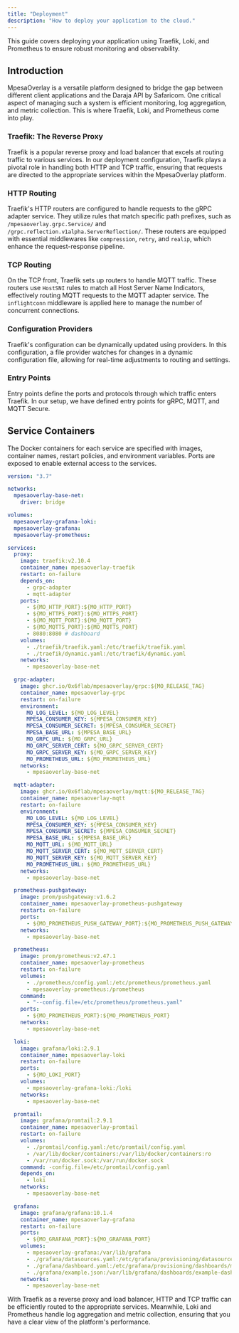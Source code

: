 ```yaml
---
title: "Deployment"
description: "How to deploy your application to the cloud."
---
```


This guide covers deploying your application using Traefik, Loki, and Prometheus to ensure robust monitoring and observability.

## Introduction

MpesaOverlay is a versatile platform designed to bridge the gap between different client applications and the Daraja API by Safaricom.
One critical aspect of managing such a system is efficient monitoring, log aggregation, and metric collection.
This is where Traefik, Loki, and Prometheus come into play.

### Traefik: The Reverse Proxy

Traefik is a popular reverse proxy and load balancer that excels at routing traffic to various services.
In our deployment configuration, Traefik plays a pivotal role in handling both HTTP and TCP traffic,
ensuring that requests are directed to the appropriate services within the MpesaOverlay platform.

### HTTP Routing

Traefik's HTTP routers are configured to handle requests to the gRPC adapter service.
They utilize rules that match specific path prefixes, such as `/mpesaoverlay.grpc.Service/` and `/grpc.reflection.v1alpha.ServerReflection/`.
These routers are equipped with essential middlewares like `compression`, `retry`, and `realip`, which enhance the request-response pipeline.

### TCP Routing

On the TCP front, Traefik sets up routers to handle MQTT traffic.
These routers use `HostSNI` rules to match all Host Server Name Indicators, effectively routing MQTT requests to the MQTT adapter service.
The `inflightconn` middleware is applied here to manage the number of concurrent connections.

### Configuration Providers

Traefik's configuration can be dynamically updated using providers.
In this configuration, a file provider watches for changes in a dynamic configuration file, allowing for real-time adjustments to routing and settings.

### Entry Points

Entry points define the ports and protocols through which traffic enters Traefik. In our setup, we have defined entry points for gRPC, MQTT, and MQTT Secure.

## Service Containers

The Docker containers for each service are specified with images, container names, restart policies, and environment variables.
Ports are exposed to enable external access to the services.

```yaml
version: "3.7"

networks:
  mpesaoverlay-base-net:
    driver: bridge

volumes:
  mpesaoverlay-grafana-loki:
  mpesaoverlay-grafana:
  mpesaoverlay-prometheus:

services:
  proxy:
    image: traefik:v2.10.4
    container_name: mpesaoverlay-traefik
    restart: on-failure
    depends_on:
      - grpc-adapter
      - mqtt-adapter
    ports:
      - ${MO_HTTP_PORT}:${MO_HTTP_PORT}
      - ${MO_HTTPS_PORT}:${MO_HTTPS_PORT}
      - ${MO_MQTT_PORT}:${MO_MQTT_PORT}
      - ${MO_MQTTS_PORT}:${MO_MQTTS_PORT}
      - 8080:8080 # dashboard
    volumes:
      - ./traefik/traefik.yaml:/etc/traefik/traefik.yaml
      - ./traefik/dynamic.yaml:/etc/traefik/dynamic.yaml
    networks:
      - mpesaoverlay-base-net

  grpc-adapter:
    image: ghcr.io/0x6flab/mpesaoverlay/grpc:${MO_RELEASE_TAG}
    container_name: mpesaoverlay-grpc
    restart: on-failure
    environment:
      MO_LOG_LEVEL: ${MO_LOG_LEVEL}
      MPESA_CONSUMER_KEY: ${MPESA_CONSUMER_KEY}
      MPESA_CONSUMER_SECRET: ${MPESA_CONSUMER_SECRET}
      MPESA_BASE_URL: ${MPESA_BASE_URL}
      MO_GRPC_URL: ${MO_GRPC_URL}
      MO_GRPC_SERVER_CERT: ${MO_GRPC_SERVER_CERT}
      MO_GRPC_SERVER_KEY: ${MO_GRPC_SERVER_KEY}
      MO_PROMETHEUS_URL: ${MO_PROMETHEUS_URL}
    networks:
      - mpesaoverlay-base-net

  mqtt-adapter:
    image: ghcr.io/0x6flab/mpesaoverlay/mqtt:${MO_RELEASE_TAG}
    container_name: mpesaoverlay-mqtt
    restart: on-failure
    environment:
      MO_LOG_LEVEL: ${MO_LOG_LEVEL}
      MPESA_CONSUMER_KEY: ${MPESA_CONSUMER_KEY}
      MPESA_CONSUMER_SECRET: ${MPESA_CONSUMER_SECRET}
      MPESA_BASE_URL: ${MPESA_BASE_URL}
      MO_MQTT_URL: ${MO_MQTT_URL}
      MO_MQTT_SERVER_CERT: ${MO_MQTT_SERVER_CERT}
      MO_MQTT_SERVER_KEY: ${MO_MQTT_SERVER_KEY}
      MO_PROMETHEUS_URL: ${MO_PROMETHEUS_URL}
    networks:
      - mpesaoverlay-base-net

  prometheus-pushgateway:
    image: prom/pushgateway:v1.6.2
    container_name: mpesaoverlay-prometheus-pushgateway
    restart: on-failure
    ports:
      - ${MO_PROMETHEUS_PUSH_GATEWAY_PORT}:${MO_PROMETHEUS_PUSH_GATEWAY_PORT}
    networks:
      - mpesaoverlay-base-net

  prometheus:
    image: prom/prometheus:v2.47.1
    container_name: mpesaoverlay-prometheus
    restart: on-failure
    volumes:
      - ./prometheus/config.yaml:/etc/prometheus/prometheus.yaml
      - mpesaoverlay-prometheus:/prometheus
    command:
      - "--config.file=/etc/prometheus/prometheus.yaml"
    ports:
      - ${MO_PROMETHEUS_PORT}:${MO_PROMETHEUS_PORT}
    networks:
      - mpesaoverlay-base-net

  loki:
    image: grafana/loki:2.9.1
    container_name: mpesaoverlay-loki
    restart: on-failure
    ports:
      - ${MO_LOKI_PORT}
    volumes:
      - mpesaoverlay-grafana-loki:/loki
    networks:
      - mpesaoverlay-base-net

  promtail:
    image: grafana/promtail:2.9.1
    container_name: mpesaoverlay-promtail
    restart: on-failure
    volumes:
      - ./promtail/config.yaml:/etc/promtail/config.yaml
      - /var/lib/docker/containers:/var/lib/docker/containers:ro
      - /var/run/docker.sock:/var/run/docker.sock
    command: -config.file=/etc/promtail/config.yaml
    depends_on:
      - loki
    networks:
      - mpesaoverlay-base-net

  grafana:
    image: grafana/grafana:10.1.4
    container_name: mpesaoverlay-grafana
    restart: on-failure
    ports:
      - ${MO_GRAFANA_PORT}:${MO_GRAFANA_PORT}
    volumes:
      - mpesaoverlay-grafana:/var/lib/grafana
      - ./grafana/datasources.yaml:/etc/grafana/provisioning/datasources/loki.yaml
      - ./grafana/dashboard.yaml:/etc/grafana/provisioning/dashboards/main.yaml
      - ./grafana/example.json:/var/lib/grafana/dashboards/example-dashboard.json
    networks:
      - mpesaoverlay-base-net
```

With Traefik as a reverse proxy and load balancer, HTTP and TCP traffic can be efficiently routed to the appropriate services.
Meanwhile, Loki and Prometheus handle log aggregation and metric collection, ensuring that you have a clear view of the platform's performance.
